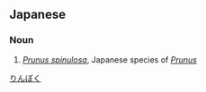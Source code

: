==Japanese==
{{ja-kanjitab|りん|ぼく|yomi=o}}

===Noun===
{{ja-noun|りんぼく|リンボク}}

# ''[[Prunus spinulosa]]'', Japanese species of ''[[Prunus]]''

[[Category:ja:Trees|りんぼく]]